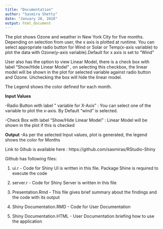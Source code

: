 ```yaml
---
title: "Documentation"
author: "Sasmira Shetty"
date: "January 28, 2018"
output: html_document
---
```


The plot shows Ozone and weather in New York City for five months.
Depending on selection from user, the x axis is plotted at runtime. You can select appropriate radio button for Wind or Solar or Temp(x-axis variable) to plot the data with Ozone(y-axis variable).Default for x axis is set to "Wind"

User also has the option to view Linear Model, there is a check box with label "Show/Hide Linear Model" , on selecting this checkbox, the linear model will be shown in the plot for selected variable against radio button and Ozone. Unchecking the box will hide the linear model.

The Legend shows the color defined for each month.

**Input Values**
 
 -Radio Button with label " variable for X-Axis"  : You can select one of the variable to plot the x-axis. By Default "wind" is selected.
 
 -Check Box with label "Show/Hide Linear Model" : Linear Model will be shown in the plot if this is checked
 
**Output** 
  -As per the selected Input values, plot is generated, the legend shows the color for Months


Link to Gihub is available here : https://github.com/sasmiras/RStudio-Shiny

Github has following files:

1) ui.r - Code for Shiny UI is written in this file. Package Shine is required to execute the code

2) server.r - Code for Shiny Server is written in this file

3) Presentation.Rmd - This file gives brief summary about the findings and the code with its output

4) Shiny Documentation.RMD - Code for User Documentation

5) Shiny Documentation.HTML - User Documentation briefing how to use the application
